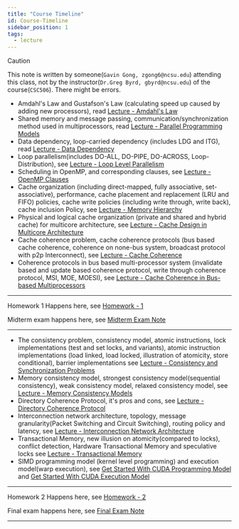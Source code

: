 ```yaml
---
title: "Course Timeline"
id: Course-Timeline
sidebar_position: 1
tags:
  - lecture
---
```


> [!CAUTION]
> This note is written by someone(`Gavin Gong, zgong6@ncsu.edu`) attending this class, not by the instructor(`Dr.Greg Byrd, gbyrd@ncsu.edu`) of the course(`CSC506`). There might be errors.

- Amdahl's Law and Gustafson's Law (calculating speed up caused by adding new processors), read [Lecture - Amdahl's Law](Lecture%20-%20Amdahl's%20Law.md)
- Shared memory and message passing, communication/synchronization method used in multiprocessors, read [Lecture - Parallel Programming Models](Lecture%20-%20Parallel%20Programming%20Models.md)
- Data dependency, loop-carried dependency (includes LDG and ITG), read [Lecture - Data Dependency](Lecture%20-%20Data%20Dependency.md)
- Loop parallelism(includes DO-ALL, DO-PIPE, DO-ACROSS, Loop-Distribution), see [Lecture - Loop Level Parallelism](Lecture%20-%20Loop%20Level%20Parallelism.md)
- Scheduling in OpenMP, and corresponding clauses, see [Lecture - OpenMP Clauses](Lecture%20-%20OpenMP%20Clauses.md)
- Cache organization (including direct-mapped, fully associative, set-associative), performance, cache placement and replacement (LRU and FIFO) policies, cache write policies (including write through, write back), cache inclusion Policy, see [Lecture - Memory Hierarchy](Lecture%20-%20Memory%20Hierarchy.md)
- Physical and logical cache organization (private and shared and hybrid cache) for multicore architecture, see [Lecture - Cache Design in Multicore Architecture](Lecture%20-%20Cache%20Design%20in%20Multicore%20Architecture.md)
- Cache coherence problem, cache coherence protocols (bus based cache coherence, coherence on none-bus system, broadcast protocol with p2p Interconnect), see [Lecture - Cache Coherence](Lecture%20-%20Cache%20Coherence.md)
- Coherence protocols in bus based multi-processor system (invalidate based and update based coherence protocol, write through coherence protocol, MSI, MOE, MOESI), see [Lecture - Cache Coherence in Bus-based Multiprocessors](Lecture%20-%20Cache%20Coherence%20in%20Bus-based%20Multiprocessors.md)

---

Homework 1 Happens here, see [Homework - 1](Homework%20-%201.md)

Midterm exam happens here, see [Midterm Exam Note](Midterm%20Exam%20Note.md)

---

- The consistency problem, consistency model, atomic instructions, lock implementations (test and set locks, and variants), atomic instruction implementations (load linked, load locked, illustration of atomicity, store conditional), barrier implementations see [Lecture - Consistency and Synchronization Problems](Lecture%20-%20Consistency%20and%20Synchronization%20Problems.md)
- Memory consistency model, strongest consistency model(sequential consistency), weak consistency model, relaxed consistency model, see [Lecture - Memory Consistency Models](Lecture%20-%20Memory%20Consistency%20Models.md)
- Directory Coherence Protocol, it's pros and cons, see [Lecture - Directory Coherence Protocol](Lecture%20-%20Directory%20Coherence%20Protocol.md)
- Interconnection network architecture, topology, message granularity(Packet Switching and Circuit Switching), routing policy and latency, see [Lecture - Interconnection Network Architecture](Lecture%20-%20Interconnection%20Network%20Architecture.md)
- Transactional Memory, new illusion on atomicity(compared to locks), conflict detection, Hardware Transactional Memory and speculative locks see [Lecture - Transactional Memory](Lecture%20-%20Transactional%20Memory.md)
- SIMD programming model (kernel level programming) and execution model(warp execution), see [Get Started With CUDA Programming Model](https://www.gong.host/blog/2024/02/18/understand-cuda-programming-model) and [Get Started With CUDA Execution Model](https://www.gong.host/blog/2024/02/22/understand-cuda-excution-model)

---

Homework 2 Happens here, see [Homework - 2](Homework%20-%202.md)

Final exam happens here, see [Final Exam Note](Final%20Exam%20Note.md)

---
